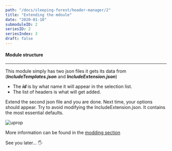 ```yaml
---
path: "/docs/sleeping-forest/header-manager/2"
title: "Extending the mdoule"
date: "2020-01-10"
submoduleID: 2
seriesID: 2
seriesIndex: 3
draft: false
---
```


#### Module structure

---

This module simply has two json files it gets its data from (**_IncludeTemplates.json_** and **_IncludeExtension.json_**)

- The **_id_** is by what name it will appear in the selection list.
- The list of headers is what will get added.

Extend the second json file and you are done. Next time, your options should appear.
Try to avoid modifying the IncludeExtension.json. It contains the most essential defaults.

![uprop](../../../../images/DaedalusAPI/class-generator/IncludeTemplates.png)

More information can be found in the [modding section](/docs/sleeping-forest/adding-header-packs)

See you later... 🖐
